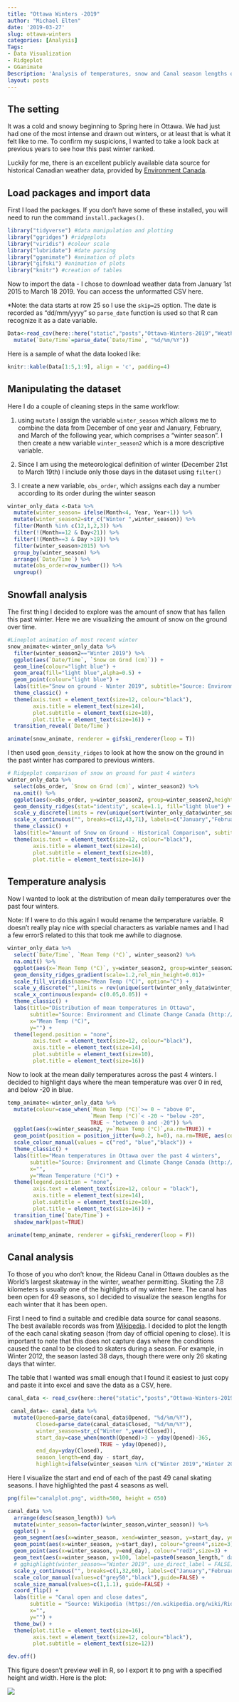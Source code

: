 ```yaml
---
title: "Ottawa Winters -2019"
author: "Michael Elten"
date: '2019-03-27'
slug: ottawa-winters
categories: [Analysis]
Tags:
- Data Visualization
- Ridgeplot
- GGanimate
Description: 'Analysis of temperatures, snow and Canal season lengths of Ottawa winters past.'
layout: posts
---
```


## The setting

It was a cold and snowy beginning to Spring here in Ottawa. We had just had one of the most intense and drawn out winters, or at least that is what it felt like to me. To confirm my suspicions, I wanted to take a look back at previous years to see how this past winter ranked.

Luckily for me, there is an excellent publicly available data source for historical Canadian weather data, provided by [Environment Canada](http://climate.weather.gc.ca/historical_data/search_historic_data_e.html).

## Load packages and import data

First I load the packages. If you don't have some of these installed, you will need to run the command `install.packages()`.

```r
library("tidyverse") #data manipulation and plotting
library("ggridges") #ridgeplots
library("viridis") #colour scale
library("lubridate") #date parsing
library("gganimate") #animation of plots
library("gifski") #animation of plots
library("knitr") #creation of tables
```


Now to import the data - I chose to download weather data from January 1st 2015 to March 18 2019. You can access the unformatted CSV here.

*Note: the data starts at row 25 so I use the `skip=25` option. The date is recorded as "dd/mm/yyyy" so `parse_date` function is used so that R can recognize it as a date variable.

```r
Data<-read_csv(here::here("static","posts","Ottawa-Winters-2019","WeatherData_YOW.csv"), col_names=TRUE, skip=25) %>%
  mutate(`Date/Time`=parse_date(`Date/Time`, "%d/%m/%Y"))

```


Here is a sample of what the data looked like:

```r
knitr::kable(Data[1:5,1:9], align = 'c', padding=4)
```


## Manipulating the dataset

Here I do a couple of cleaning steps in the same workflow:

(1) using `mutate` I assign the variable `winter_season` which allows me to combine the data from December of one year and January, February, and March of the following year, which comprises a "winter season". I then create a new variable `winter_season2` which is a more descriptive variable.

(2) Since I am using the meteorological definition of winter (December 21st to March 19th) I include only those days in the dataset using `filter()`

(3) I create a new variable, `obs_order`, which assigns each day a number according to its order during the winter season

```r
winter_only_data <-Data %>%
  mutate(winter_season= ifelse(Month<4, Year, Year+1)) %>%
  mutate(winter_season2=str_c("Winter ",winter_season)) %>%
  filter(Month %in% c(12,1,2,3)) %>%
  filter(!(Month==12 & Day<21)) %>%
  filter(!(Month==3 & Day >19)) %>%
  filter(winter_season>2015) %>%
  group_by(winter_season) %>%
  arrange(`Date/Time`) %>%
  mutate(obs_order=row_number()) %>%
  ungroup()

```


## Snowfall analysis

The first thing I decided to explore was the amount of snow that has fallen this past winter. Here we are visualizing the amount of snow on the ground over time. 

```r

#Lineplot animation of most recent winter
snow_animate<-winter_only_data %>%
  filter(winter_season2=="Winter 2019") %>%
  ggplot(aes(`Date/Time`, `Snow on Grnd (cm)`)) +
  geom_line(colour="light blue") +
  geom_area(fill="light blue",alpha=0.5) +
  geom_point(colour="light blue") +
  labs(title="Snow on ground - Winter 2019", subtitle="Source: Environment and Climate Change Canada (http://climate.weather.gc.ca/)", x="", y="Snow on ground (cm)") +
  theme_classic() +
  theme(axis.text = element_text(size=12, colour="black"), 
        axis.title = element_text(size=14), 
        plot.subtitle = element_text(size=10),
        plot.title = element_text(size=16)) +
  transition_reveal(`Date/Time`)

animate(snow_animate, renderer = gifski_renderer(loop = T))
```

I then used `geom_density_ridges` to look at how the snow on the ground in the past winter has compared to previous winters.

```r
# Ridgeplot comparison of snow on ground for past 4 winters
winter_only_data %>%
  select(obs_order, `Snow on Grnd (cm)`, winter_season2) %>%
  na.omit() %>%
  ggplot(aes(x=obs_order, y=winter_season2, group=winter_season2,height=`Snow on Grnd (cm)`)) +
  geom_density_ridges(stat="identity", scale=1.1, fill="light blue") +
  scale_y_discrete(limits = rev(unique(sort(winter_only_data$winter_season2))), expand = c(0,0)) +
  scale_x_continuous("", breaks=c(12,43,71), labels=c("January","February","March"), expand = c(0.01,0.01)) +
  theme_classic() +
  labs(title="Amount of Snow on Ground - Historical Comparison", subtitle="Source: Environment and Climate Change Canada (http://climate.weather.gc.ca/)", x="", y="") +
  theme(axis.text = element_text(size=12, colour="black"), 
        axis.title = element_text(size=14), 
        plot.subtitle = element_text(size=10),
        plot.title = element_text(size=16))
```

## Temperature analysis

Now I wanted to look at the distribution of mean daily temperatures over the past four winters. 


Note: If I were to do this again I would rename the temperature variable. R doesn't really play nice with special characters as variable names and I had a few errorS related to this that took me awhile to diagnose. 

```r
winter_only_data %>%
  select(`Date/Time`, `Mean Temp (°C)`, winter_season2) %>%
  na.omit() %>%
  ggplot(aes(x=`Mean Temp (°C)`, y=winter_season2, group=winter_season2, fill=..x..)) +
  geom_density_ridges_gradient(scale=1.2,rel_min_height=0.01)+
  scale_fill_viridis(name="Mean Temp (°C)", option="C") +
  scale_y_discrete("",limits = rev(unique(sort(winter_only_data$winter_season2))), expand=c(0.01,0)) +
  scale_x_continuous(expand= c(0.05,0.05)) +
  theme_classic() +
  labs(title="Distribution of mean temperatures in Ottawa", 
       subtitle="Source: Environment and Climate Change Canada (http://climate.weather.gc.ca/)", 
       x="Mean Temp (°C)", 
       y="") +
  theme(legend.position = "none", 
        axis.text = element_text(size=12, colour="black"), 
        axis.title = element_text(size=14), 
        plot.subtitle = element_text(size=10),
        plot.title = element_text(size=16))
```

Now to look at the mean daily temperatures across the past 4 winters. I decided to highlight days where the mean temperature was over 0 in red, and below -20 in blue.

```r

temp_animate<-winter_only_data %>%
  mutate(colour=case_when(`Mean Temp (°C)`>= 0 ~ "above 0",
                          `Mean Temp (°C)`< -20 ~ "below -20",
                          TRUE ~ "between 0 and -20")) %>%
  ggplot(aes(x=winter_season2, y=`Mean Temp (°C)`,na.rm=TRUE)) +
  geom_point(position = position_jitter(w=0.2, h=0), na.rm=TRUE, aes(colour= colour)) +
  scale_colour_manual(values = c("red", "blue","black")) +
  theme_classic() +
  labs(title="Mean temperatures in Ottawa over the past 4 winters", 
       subtitle="Source: Environment and Climate Change Canada (http://climate.weather.gc.ca/)", 
       x="", 
       y="Mean Temperature (°C)") +
  theme(legend.position = "none", 
        axis.text = element_text(size=12, colour = "black"), 
        axis.title = element_text(size=14), 
        plot.subtitle = element_text(size=10),
        plot.title = element_text(size=16)) +
  transition_time(`Date/Time`) + 
  shadow_mark(past=TRUE)

animate(temp_animate, renderer = gifski_renderer(loop = F))
```


## Canal analysis

To those of you who don't know, the Rideau Canal in Ottawa doubles as the World's largest skateway in the winter, weather permitting. Skating the 7.8 kilometers is usually one of the highlights of my winter here. The canal has been open for 49 seasons, so I decided to visualize the season lengths for each winter that it has been open. 

First I need to find a suitable and credible data source for canal seasons. The best available records was from [Wikipedia](https://en.wikipedia.org/wiki/Rideau_Canal#Skateway). I decided to  plot the length of the each canal skating season (from day of official opening to close). It is important to note that this does not capture days where the conditions caused the canal to be closed to skaters during a season. For example, in Winter 2012, the season lasted 38 days, though there were only 26 skating days that winter.

The table that I wanted was small enough that I found it easiest to just copy and paste it into excel and save the data as a CSV, here. 

```r

canal_data <- read_csv(here::here("static","posts","Ottawa-Winters-2019","canal_dates.csv"))

 canal_data<- canal_data %>%
  mutate(Opened=parse_date(canal_data$Opened, "%d/%m/%Y"),
         Closed=parse_date(canal_data$Closed, "%d/%m/%Y"),
         winter_season=str_c("Winter ",year(Closed)),
         start_day=case_when(month(Opened)>3 ~ yday(Opened)-365,
                             TRUE ~ yday(Opened)), 
         end_day=yday(Closed),
         season_length=end_day - start_day,
         highlight=ifelse(winter_season %in% c("Winter 2019","Winter 2018","Winter 2017","Winter 2016"), "Yes","No"))

```

Here I visualize the start and end of each of the past 49 canal skating seasons. I have highlighted the past 4 seasons as well.


```r

png(file="canalplot.png", width=500, height = 650)   

canal_data %>%
  arrange(desc(season_length)) %>%
  mutate(winter_season=factor(winter_season,winter_season)) %>%
  ggplot() +
  geom_segment(aes(x=winter_season, xend=winter_season, y=start_day, yend=end_day, color=highlight, size=highlight)) +
  geom_point(aes(x=winter_season, y=start_day), colour="green4",size=3) +
  geom_point(aes(x=winter_season, y=end_day), colour="red3",size=3) +
  geom_text(aes(x=winter_season, y=100, label=paste0(season_length," days"), colour=highlight)) +
  # gghighlight(winter_season=="Winter 2019", use_direct_label = FALSE) +
  scale_y_continuous("", breaks=c(1,32,60), labels=c("January","February","March"), expand = c(0.1,0.1)) +
  scale_color_manual(values=c("grey50","black"),guide=FALSE) +
  scale_size_manual(values=c(1,1.1), guide=FALSE) +
  coord_flip() +
  labs(title = "Canal open and close dates",
       subtitle = "Source: Wikipedia (https://en.wikipedia.org/wiki/Rideau_Canal#Skateway)",
       x="",
       y="") +
  theme_bw() + 
  theme(plot.title = element_text(size=16),
        axis.text = element_text(size=12, colour="black"),
        plot.subtitle = element_text(size=12))

dev.off()

```

This figure doesn't preview well in R, so I export it to png with a specified height and width. Here is the plot: 

![](/img/canalplot.png)